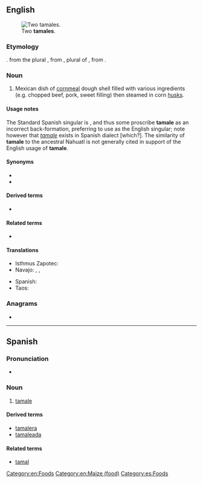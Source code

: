 ==English==
{{wikipedia|tamale}}
[[File:Tamales.jpg|thumb|Two '''tamales'''.]]

===Etymology===
{{back-form|en}}. from the plural {{m|en|tamales}}, from {{etyl|es|en}} {{m|es|tamales}}, plural of {{m|es|tamal}}, from {{etyl|nah|en}} {{m|nah|tamalli||wrapped}}.

===Noun===
{{en-noun}}

# Mexican dish of [[cornmeal]] dough shell filled with various ingredients (e.g. chopped beef, pork, sweet filling) then steamed in corn [[husks]].

====Usage notes====
The Standard Spanish singular is {{m|es|tamal}}, and thus some proscribe '''tamale''' as an incorrect back-formation, preferring to use {{m|en|tamal}} as the English singular; note however that ''[[#Spanish|tamale]]'' exists in Spanish dialect [which?]. The similarity of '''tamale''' to the ancestral Nahuatl {{m|nah|tamalli}} is not generally cited in support of the English usage of '''tamale'''.

====Synonyms====
* {{l|en|humita}}
* {{l|en|tamal}}

====Derived terms====
* {{l|en|hot tamale}}

====Related terms====
* {{l|en|tamalera}}

====Translations====
{{trans-top|Mexican dish}}
* Isthmus Zapotec: {{t|zai|gueta guu}}
* Navajo: {{t|nv|ałchʼįʼ beʼestłʼóní}}, {{t|nv|Naakaii bintsidígoʼí}}, {{t|nv|nijiloʼí}}
{{trans-mid}}
* Spanish: {{t+|es|tamal|m}}
* Taos: {{t|twf|tomòli’ína}}
{{trans-bottom}}

===Anagrams===
* {{anagrams|en|a=aaelmt|malate|meatal}}

[[Category:en:Foods]]
[[Category:en:Maize (food)]]

----

==Spanish==

===Pronunciation===
* {{es-IPA}}

===Noun===
{{es-noun|m}}

# {{lb|es|dialect}} [[#English|tamale]]

====Derived terms====
* [[tamalera]]
* [[tamaleada]]

====Related terms====
* [[tamal]]

[[Category:es:Foods]]